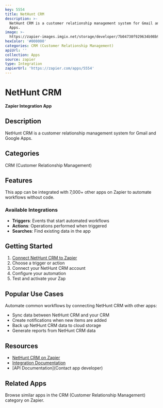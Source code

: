 ```yaml
---
key: 5554
title: NetHunt CRM
description: >-
  NetHunt CRM is a customer relationship management system for Gmail and Google
  Apps.
image: >-
  https://zapier-images.imgix.net/storage/developer/7b04730f929634b98b9f14ca4634f028_2.png?auto=format%2Ccompress&ixlib=python-3.0.0&q=50
hexColor: '#000000'
categories: CRM (Customer Relationship Management)
apiUrl: ''
collection: Apps
source: zapier
type: Integration
zapierUrl: 'https://zapier.com/apps/5554'
---
```

# NetHunt CRM

**Zapier Integration App**

## Description

NetHunt CRM is a customer relationship management system for Gmail and Google Apps.

## Categories

CRM (Customer Relationship Management)

## Features

This app can be integrated with 7,000+ other apps on Zapier to automate workflows without code.

### Available Integrations

- **Triggers**: Events that start automated workflows
- **Actions**: Operations performed when triggered
- **Searches**: Find existing data in the app

## Getting Started

1. [Connect NetHunt CRM to Zapier](https://zapier.com/apps/5554)
2. Choose a trigger or action
3. Connect your NetHunt CRM account
4. Configure your automation
5. Test and activate your Zap

## Popular Use Cases

Automate common workflows by connecting NetHunt CRM with other apps:

- Sync data between NetHunt CRM and your CRM
- Create notifications when new items are added
- Back up NetHunt CRM data to cloud storage
- Generate reports from NetHunt CRM data

## Resources

- [NetHunt CRM on Zapier](https://zapier.com/apps/5554)
- [Integration Documentation](https://zapier.com/apps/5554/integrations)
- [API Documentation](Contact app developer)

## Related Apps

Browse similar apps in the CRM (Customer Relationship Management) category on Zapier.
